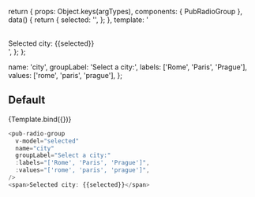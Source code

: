 
<Meta title="Components/pub-radio-group" component={PubRadioGroup} />

  return {
    props: Object.keys(argTypes),
    components: { PubRadioGroup },
    data() {
      return {
        selected: '',
      };
    },
    template:
      '<div><pub-radio-group v-bind="$props" v-model="selected" /><br/><span>Selected city: {{selected}}</span></div>',
  };
};

  name: 'city',
  groupLabel: 'Select a city:',
  labels: ['Rome', 'Paris', 'Prague'],
  values: ['rome', 'paris', 'prague'],
};

## Default

<Canvas>
  <Story name="Default" args={commonArgs}>
    {Template.bind({})}
  </Story>
</Canvas>

```javascript
<pub-radio-group
  v-model="selected"
  name="city"
  groupLabel="Select a city:"
  :labels="['Rome', 'Paris', 'Prague']",
  :values="['rome', 'paris', 'prague']",
/>
<span>Selected city: {{selected}}</span>
```

<ArgsTable story="Default" />

